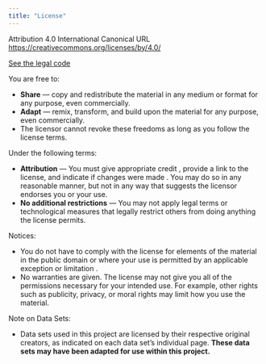 ```yaml
---
title: "License"
---
```


Attribution 4.0 International
Canonical URL [https://creativecommons.org/licenses/by/4.0/](https://creativecommons.org/licenses/by/4.0/)

[See the legal code](https://creativecommons.org/licenses/by/4.0/legalcode.en)

You are free to:

- **Share** — copy and redistribute the material in any medium or format for any purpose, even commercially.
- **Adapt** — remix, transform, and build upon the material for any purpose, even commercially.
- The licensor cannot revoke these freedoms as long as you follow the license terms.

Under the following terms:

- **Attribution** — You must give appropriate credit , provide a link to the license, and indicate if changes were made . You may do so in any reasonable manner, but not in any way that suggests the licensor endorses you or your use.
- **No additional restrictions** — You may not apply legal terms or technological measures that legally restrict others from doing anything the license permits.

Notices:

- You do not have to comply with the license for elements of the material in the public domain or where your use is permitted by an applicable exception or limitation .
- No warranties are given. The license may not give you all of the permissions necessary for your intended use. For example, other rights such as publicity, privacy, or moral rights may limit how you use the material.

Note on Data Sets:

- Data sets used in this project are licensed by their respective original creators, as indicated on each data set’s individual page. **These data sets may have been adapted for use within this project.**
